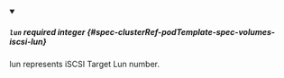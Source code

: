 
<details className="config-field" data-expandable="false" open>
<summary>

##### `lun` <span className="config-field-required" data-required="true">required</span> <span className="config-field-type">integer</span> <span className="config-field-default"></span> <span className="config-field-enum"></span> {#spec-clusterRef-podTemplate-spec-volumes-iscsi-lun}

lun represents iSCSI Target Lun number.

</summary>



</details>
